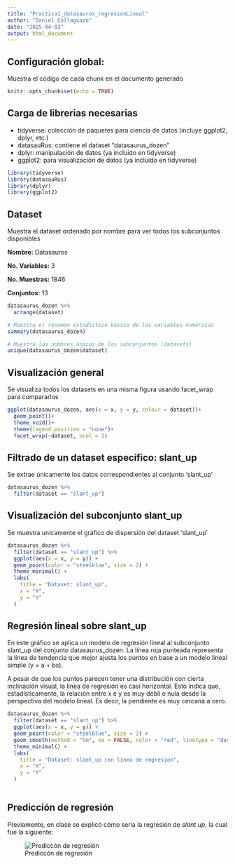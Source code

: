```yaml
---
title: "Practica1_datasauros_regresionLineal"
author: "Daniel Collaguazo"
date: "2025-04-03"
output: html_document
---
```


## Configuración global: 

Muestra el código de cada chunk en el documento generado

```r
knitr::opts_chunk$set(echo = TRUE)
```

## Carga de librerias necesarias

- tidyverse: colección de paquetes para ciencia de datos (incluye ggplot2, dplyr, etc.)
- datasauRus: contiene el dataset "datasaurus_dozen"
- dplyr: manipulación de datos (ya incluido en tidyverse)
- ggplot2: para visualización de datos (ya incluido en tidyverse)

```r
library(tidyverse)
library(datasauRus)
library(dplyr)
library(ggplot2)
```

## Dataset

Muestra el dataset ordenado por nombre para ver todos los subconjuntos disponibles

**Nombre:** Datasauros

**No. Variables:** 3

**No. Muestras:** 1846

**Conjuntos:** 13
 
```r
datasaurus_dozen %>%
  arrange(dataset)

```

```r
# Muestra el resumen estadístico básico de las variables numéricas
summary(datasaurus_dozen)
```
```r
# Muestra los nombres únicos de los subconjuntos (datasets)
unique(datasaurus_dozen$dataset)
```

## Visualización general

Se visualiza todos los datasets en una misma figura usando facet_wrap para compararlos

```r
ggplot(datasaurus_dozen, aes(x = x, y = y, colour = dataset))+
  geom_point()+
  theme_void()+
  theme(legend.position = "none")+
  facet_wrap(~dataset, ncol = 3)
```

## Filtrado de un dataset específico: slant_up

Se extrae únicamente los datos correspondientes al conjunto 'slant_up'

```r
datasaurus_dozen %>%
  filter(dataset == "slant_up")

```

## Visualización del subconjunto slant_up

Se muestra unicamente el gráfico de dispersión del dataset 'slant_up'

```r
datasaurus_dozen %>%
  filter(dataset == "slant_up") %>%
  ggplot(aes(x = x, y = y)) +
  geom_point(color = "steelblue", size = 2) +
  theme_minimal() +
  labs(
    title = "Dataset: slant_up",
    x = "X",
    y = "Y"
  )
```

## Regresión lineal sobre slant_up

En este gráfico se aplica un modelo de regresión lineal al subconjunto slant_up del conjunto datasaurus_dozen. La línea roja punteada representa la línea de tendencia que mejor ajusta los puntos en base a un modelo lineal simple (y = a + bx).

A pesar de que los puntos parecen tener una distribución con cierta inclinación visual, la línea de regresión es casi horizontal. Esto indica que, estadísticamente, la relación entre x e y es muy débil o nula desde la perspectiva del modelo lineal. Es decir, la pendiente es muy cercana a cero.

```r
datasaurus_dozen %>%
  filter(dataset == "slant_up") %>%
  ggplot(aes(x = x, y = y)) +
  geom_point(color = "steelblue", size = 2) +
  geom_smooth(method = "lm", se = FALSE, color = "red", linetype = "dashed") +
  theme_minimal() +
  labs(
    title = "Dataset: slant_up con linea de regresion",
    x = "X",
    y = "Y"
  )
  
```

## Predicción de regresión

Previamente, en clase se explicó cómo sería la regresión de *slant up*, la cual fue la siguiente:

![Prediccón de regresión](regresion_wsp.jpg)

